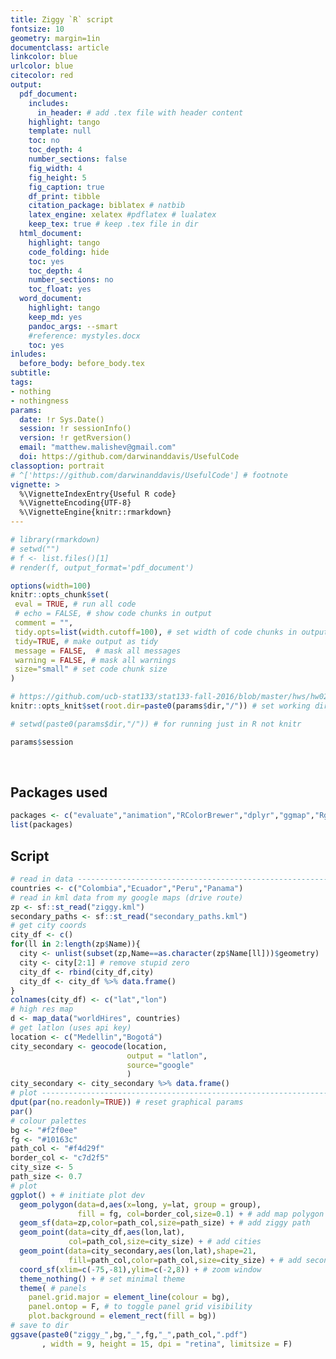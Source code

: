 ```yaml
---
title: Ziggy `R` script   
fontsize: 10
geometry: margin=1in
documentclass: article
linkcolor: blue
urlcolor: blue
citecolor: red
output:
  pdf_document:
    includes:
      in_header: # add .tex file with header content
    highlight: tango
    template: null
    toc: no
    toc_depth: 4
    number_sections: false
    fig_width: 4
    fig_height: 5
    fig_caption: true
    df_print: tibble 
    citation_package: biblatex # natbib
    latex_engine: xelatex #pdflatex # lualatex
    keep_tex: true # keep .tex file in dir 
  html_document:
    highlight: tango
    code_folding: hide
    toc: yes
    toc_depth: 4
    number_sections: no
    toc_float: yes
  word_document:
    highlight: tango
    keep_md: yes
    pandoc_args: --smart
    #reference: mystyles.docx
    toc: yes
inludes:
  before_body: before_body.tex
subtitle: 
tags:
- nothing
- nothingness
params: 
  date: !r Sys.Date()
  session: !r sessionInfo()  
  version: !r getRversion()
  email: "matthew.malishev@gmail.com"
  doi: https://github.com/darwinanddavis/UsefulCode
classoption: portrait
# ^['https://github.com/darwinanddavis/UsefulCode'] # footnote
vignette: >
  %\VignetteIndexEntry{Useful R code}
  %\VignetteEncoding{UTF-8}
  %\VignetteEngine{knitr::rmarkdown}
---
```


<script type="text/x-mathjax-config">
  MathJax.Hub.Config({ TeX: { equationNumbers: {autoNumber: "all"} } });
</script>

```r
# library(rmarkdown)
# setwd("")
# f <- list.files()[1]
# render(f, output_format='pdf_document')
```

```r
options(width=100)
knitr::opts_chunk$set(
 eval = TRUE, # run all code
 # echo = FALSE, # show code chunks in output 
 comment = "",
 tidy.opts=list(width.cutoff=100), # set width of code chunks in output
 tidy=TRUE, # make output as tidy
 message = FALSE,  # mask all messages
 warning = FALSE, # mask all warnings 
 size="small" # set code chunk size
)

# https://github.com/ucb-stat133/stat133-fall-2016/blob/master/hws/hw02-tables-ggplot.Rmd
knitr::opts_knit$set(root.dir=paste0(params$dir,"/")) # set working dir

# setwd(paste0(params$dir,"/")) # for running just in R not knitr
```

```r
params$session
```

\  

## Packages used    
```r
packages <- c("evaluate","animation","RColorBrewer","dplyr","ggmap","RgoogleMaps","sp","maptools","scales","rgdal","ggplot2","leaflet","jsonlite","readr","devtools","mapdata","ggsn","mapview","mapproj","ggthemes","reshape2","grid")
list(packages)
```

\newpage  

## Script  
```r
# read in data ------------------------------------------------------------
countries <- c("Colombia","Ecuador","Peru","Panama")
# read in kml data from my google maps (drive route)
zp <- sf::st_read("ziggy.kml")
secondary_paths <- sf::st_read("secondary_paths.kml")
# get city coords
city_df <- c()
for(ll in 2:length(zp$Name)){
  city <- unlist(subset(zp,Name==as.character(zp$Name[ll]))$geometry)
  city <- city[2:1] # remove stupid zero
  city_df <- rbind(city_df,city)
  city_df <- city_df %>% data.frame()
}
colnames(city_df) <- c("lat","lon")
# high res map
d <- map_data("worldHires", countries)
# get latlon (uses api key) 
location <- c("Medellin","Bogotá")
city_secondary <- geocode(location, 
                          output = "latlon", 
                          source="google"
                          ) 
city_secondary <- city_secondary %>% data.frame()
# plot --------------------------------------------------------------------
dput(par(no.readonly=TRUE)) # reset graphical params
par()
# colour palettes 
bg <- "#f2f0ee" 
fg <- "#10163c" 
path_col <- "#f4d29f" 
border_col <- "c7d2f5" 
city_size <- 5
path_size <- 0.7
# plot 
ggplot() + # initiate plot dev
  geom_polygon(data=d,aes(x=long, y=lat, group = group), 
               fill = fg, col=border_col,size=0.1) + # add map polygon
  geom_sf(data=zp,color=path_col,size=path_size) + # add ziggy path
  geom_point(data=city_df,aes(lon,lat),
             col=path_col,size=city_size) + # add cities
  geom_point(data=city_secondary,aes(lon,lat),shape=21,
             fill=path_col,color=path_col,size=city_size) + # add secondary cities
  coord_sf(xlim=c(-75,-81),ylim=c(-2,8)) + # zoom window  
  theme_nothing() + # set minimal theme 
  theme( # panels
    panel.grid.major = element_line(colour = bg),
    panel.ontop = F, # to toggle panel grid visibility
    plot.background = element_rect(fill = bg)) 
# save to dir
ggsave(paste0("ziggy_",bg,"_",fg,"_",path_col,".pdf")
       , width = 9, height = 15, dpi = "retina", limitsize = F)
```

